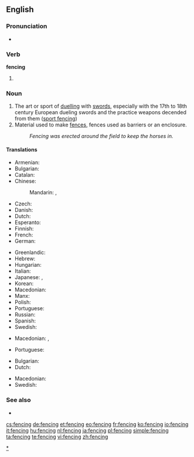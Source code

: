 ==English==
{{wikipedia}}

===Pronunciation===
* {{rhymes|ɛnsɪŋ}}

===Verb===
'''fencing'''

# {{present participle of|fence}}

===Noun===
{{en-noun}}

# The art or sport of [[duel]]ling with [[sword]]s, especially with the 17th to 18th century European dueling swords and the practice weapons decended from them ([[sport fencing]])
# Material used to make [[fence]]s, fences used as barriers or an enclosure.
#: ''Fencing was erected around the field to keep the horses in.''

====Translations====

{{trans-top|sport}}
* Armenian: {{t-|hy|սուսերամարտ|tr=suseramart}}
* Bulgarian: {{t|bg|фехтовка|f|tr=fehtóvka|sc=Cyrl}}
* Catalan: {{t|ca|esgrima}}
* Chinese:
*: Mandarin: {{t|zh|擊劍|sc=Hani}}, {{t|zh|击剑|tr=jījìan, jíjiàn|sc=Hani}}
* Czech: {{t-|cs|šerm|m}}
* Danish: {{t|da|fægtning|c}}
* Dutch: {{t+|nl|schermen}}
* Esperanto: {{t|eo|skermo}}
* Finnish: {{t-|fi|miekkailu}}
* French: {{t+|fr|escrime|f}}
* German: {{t+|de|Fechten|n}}
{{trans-mid}}
* Greenlandic: {{t-|kl|panaanneq|xs=Greenlandic}}
* Hebrew: {{t|he|סייף|sc=Hebr}}
* Hungarian: {{t+|hu|vívás}}
* Italian: {{t-|it|scherma|f}}
* Japanese: {{t+|ja|フェンシング|tr=fenshingu}}, {{t|ja|剣術|tr=けんじゅつ, kenjutsu|sc=Jpan}}
* Korean: {{t|ko|펜싱|tr=pensing|sc=Kore}}
* Macedonian: {{t-|mk|мечувалство|n|tr=mečuválstvo}}
* Manx: {{t|gv|cliwederaght|f}}
* Polish: {{t-|pl|szermierka}}
* Portuguese: {{t+|pt|esgrima|f}}
* Russian: {{t+|ru|фехтование|n|tr=fextovánije}}
* Spanish: {{t-|es|esgrima|f}}
* Swedish: {{t|sv|fäktning}}
{{trans-bottom}}

{{trans-top|material used to make fences}}
* Macedonian: {{t-|mk|тараба|f|tr=táraba}},  {{t|mk|тараби|p|tr=tárabi}}
{{trans-mid}}
* Portuguese: {{t+|pt|cerca|f}}
{{trans-bottom}}

{{trans-top|fences used as barriers or an enclosure}}
* Bulgarian: {{t|bg|заграждение|n|sc=Cyrl}}
* Dutch: {{t-|nl|hekwerk|n}}
{{trans-mid}}
* Macedonian: {{t-|mk|ограда|f|tr=ógrada}}
* Swedish: {{t|sv|inhägnad}}
{{trans-bottom}}

===See also===
* {{pedia}}

[[Category:en:Fencing|*]]

[[cs:fencing]]
[[de:fencing]]
[[et:fencing]]
[[eo:fencing]]
[[fr:fencing]]
[[ko:fencing]]
[[io:fencing]]
[[it:fencing]]
[[hu:fencing]]
[[nl:fencing]]
[[ja:fencing]]
[[pl:fencing]]
[[simple:fencing]]
[[ta:fencing]]
[[te:fencing]]
[[vi:fencing]]
[[zh:fencing]]